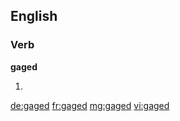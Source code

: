 ==English==

===Verb===
'''gaged'''

# {{en-past of|gage}}

[[de:gaged]]
[[fr:gaged]]
[[mg:gaged]]
[[vi:gaged]]